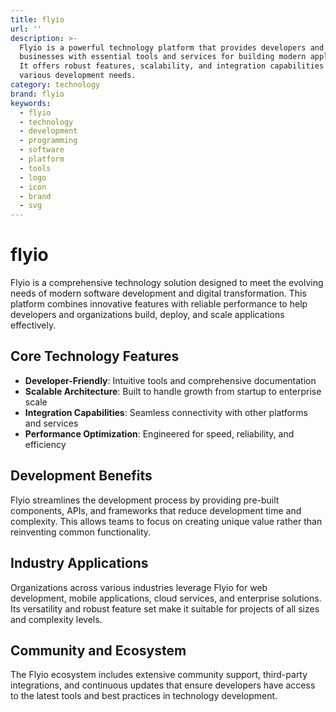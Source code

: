```yaml
---
title: flyio
url: ''
description: >-
  Flyio is a powerful technology platform that provides developers and
  businesses with essential tools and services for building modern applications.
  It offers robust features, scalability, and integration capabilities for
  various development needs.
category: technology
brand: flyio
keywords:
  - flyio
  - technology
  - development
  - programming
  - software
  - platform
  - tools
  - logo
  - icon
  - brand
  - svg
---
```


# flyio

Flyio is a comprehensive technology solution designed to meet the evolving needs of modern software development and digital transformation. This platform combines innovative features with reliable performance to help developers and organizations build, deploy, and scale applications effectively.

## Core Technology Features

- **Developer-Friendly**: Intuitive tools and comprehensive documentation
- **Scalable Architecture**: Built to handle growth from startup to enterprise scale
- **Integration Capabilities**: Seamless connectivity with other platforms and services
- **Performance Optimization**: Engineered for speed, reliability, and efficiency

## Development Benefits

Flyio streamlines the development process by providing pre-built components, APIs, and frameworks that reduce development time and complexity. This allows teams to focus on creating unique value rather than reinventing common functionality.

## Industry Applications

Organizations across various industries leverage Flyio for web development, mobile applications, cloud services, and enterprise solutions. Its versatility and robust feature set make it suitable for projects of all sizes and complexity levels.

## Community and Ecosystem

The Flyio ecosystem includes extensive community support, third-party integrations, and continuous updates that ensure developers have access to the latest tools and best practices in technology development.
